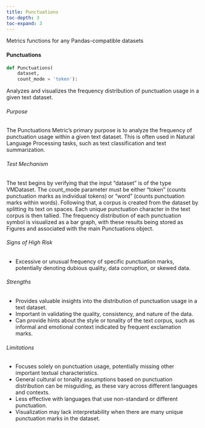 ```yaml
---
title: Punctuations
toc-depth: 3
toc-expand: 3
---
```


Metrics functions for any Pandas-compatible datasets









#### Punctuations

```python
def Punctuations(
    dataset,
    count_mode = 'token'):
```

Analyzes and visualizes the frequency distribution of punctuation usage in a given text dataset.

###### Purpose

The Punctuations Metric's primary purpose is to analyze the frequency of punctuation usage within a given text
dataset. This is often used in Natural Language Processing tasks, such as text classification and text
summarization.

###### Test Mechanism

The test begins by verifying that the input "dataset" is of the type VMDataset. The count_mode parameter must be
either "token" (counts punctuation marks as individual tokens) or "word" (counts punctuation marks within words).
Following that, a corpus is created from the dataset by splitting its text on spaces. Each unique punctuation
character in the text corpus is then tallied. The frequency distribution of each punctuation symbol is visualized
as a bar graph, with these results being stored as Figures and associated with the main Punctuations object.

###### Signs of High Risk

- Excessive or unusual frequency of specific punctuation marks, potentially denoting dubious quality, data
corruption, or skewed data.

###### Strengths

- Provides valuable insights into the distribution of punctuation usage in a text dataset.
- Important in validating the quality, consistency, and nature of the data.
- Can provide hints about the style or tonality of the text corpus, such as informal and emotional context
indicated by frequent exclamation marks.

###### Limitations

- Focuses solely on punctuation usage, potentially missing other important textual characteristics.
- General cultural or tonality assumptions based on punctuation distribution can be misguiding, as these vary
across different languages and contexts.
- Less effective with languages that use non-standard or different punctuation.
- Visualization may lack interpretability when there are many unique punctuation marks in the dataset.




 